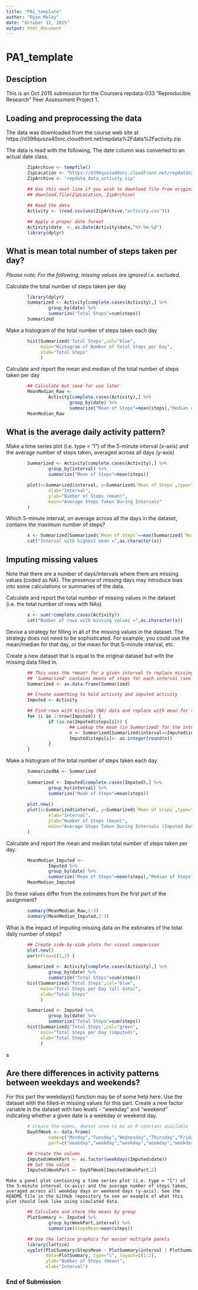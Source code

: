 ```yaml
---
title: "PA1_template"
author: "Ryan Maley"
date: "October 12, 2015"
output: html_document
---
```


# PA1_template
## Desciption
This is an Oct 2015 submission for the Coursera repdata-033 "Reproducible Research" Peer Assessment Project 1.

## Loading and preprocessing the data
The data was downloaded from the course web site at https://d396qusza40orc.cloudfront.net/repdata%2Fdata%2Factivity.zip

The data is read with the following, The date column was converted to an actual date class.
```r
        ZipArchive <- tempfile()
        ZipLocation <- "https://d396qusza40orc.cloudfront.net/repdata%2Fdata%2Factivity.zip"
        ZipArchive <- "repdata_data_activity.zip"

        ## Use this next line if you wish to download file from original location
        ## download.file(ZipLocation, ZipArchive)
        
        ## Read the data
        Activity <- (read.csv(unz(ZipArchive,"activity.csv")))

        ## Apply a proper date format
        Activity$date  <- as.Date(Activity$date,"%Y-%m-%d")
        library(dplyr)
```


## What is mean total number of steps taken per day?

*Please note: For the following, missing values are ignored i.e. excluded.*

Calculate the total number of steps taken per day
```r
        library(dplyr)
        Summarized <- Activity[complete.cases(Activity),] %>% 
                group_by(date) %>% 
                summarize("Total Steps"=sum(steps))
        Summarized
```

Make a histogram of the total number of steps taken each day        
```r
        hist(Summarized$'Total Steps',col="blue",
             main="Histogram of Number of Total Steps per Day",
             xlab="Total Steps"
             )
```


Calculate and report the mean and median of the total number of steps taken per day
```r
        ## Calculate but save for use later
        MeanMedian_Raw <- 
                Activity[complete.cases(Activity),] %>% 
                        group_by(date) %>% 
                        summarize("Mean of Steps"=mean(steps),"Median of Steps"=median(steps))
        MeanMedian_Raw
```

## What is the average daily activity pattern?

Make a time series plot (i.e. type = "l") of the 5-minute interval (x-axis) and the average number of steps taken, averaged across all days (y-axis)
```r
        Summarized <- Activity[complete.cases(Activity),] %>% 
                group_by(interval) %>% 
                summarize("Mean of Steps"=mean(steps))

        plot(x=Summarized$interval, y=Summarized$`Mean of Steps`,type="l",
                xlab="Interval",
                ylab="Number of Steps (mean)",
                main="Average Steps Taken During Intervals"
        )

```

Which 5-minute interval, on average across all the days in the dataset, contains the maximum number of steps?
```r
        x <- Summarized[Summarized$`Mean of Steps`==max(Summarized$`Mean of Steps`),1]
        cat("Interval with highest mean =",as.character(x))
```

## Imputing missing values
Note that there are a number of days/intervals where there are missing values (coded as NA). The presence of missing days may introduce bias into some calculations or summaries of the data.

Calculate and report the total number of missing values in the dataset (i.e. the total number of rows with NAs)
```r
        x <- sum(!complete.cases(Activity))
        cat("Number of rows with missing values =",as.character(x))
``` 


Devise a strategy for filling in all of the missing values in the dataset. The strategy does not need to be sophisticated. For example, you could use the mean/median for that day, or the mean for that 5-minute interval, etc.

Create a new dataset that is equal to the original dataset but with the missing data filled in.
```r
        ## This uses the *mean* for a given interval to replace missing steps values (NAs)
        ## 'Summarized' contains means of steps for each interval (see above)
        Summarized <- as.data.frame(Summarized)

        ## Create something to hold activity and imputed activity
        Imputed <- Activity

        ## Find rows with missing (NA) data and replace with mean for the interval
        for (i in 1:nrow(Imputed)) {
                if (is.na(Imputed$steps[i])) {
                        ## Lookup the mean (in Summarized) for the interval of this row
                        n <- Summarized[Summarized$interval==Imputed$interval[i],"Mean of Steps"]
                        Imputed$steps[i]<- as.integer(round(n))
                }
        }

``` 

        
Make a histogram of the total number of steps taken each day
```r
        SummarizedNA <- Summarized
        
        Summarized <- Imputed[complete.cases(Imputed),] %>% 
                group_by(interval) %>% 
                summarize("Mean of Steps"=mean(steps))
        
        plot.new()
        plot(x=Summarized$interval, y=Summarized$`Mean of Steps`,type="l",
                xlab="Interval",
                ylab="Number of Steps (mean)",
                main="Average Steps Taken During Intervals (Imputed Data)"
        )
``` 


Calculate and report the mean and median total number of steps taken per day. 
```r
        MeanMedian_Imputed <- 
                Imputed %>% 
                group_by(date) %>% 
                summarize("Mean of Steps"=mean(steps),"Median of Steps"=median(steps))
        MeanMedian_Imputed
``` 


Do these values differ from the estimates from the first part of the assignment? 
```r
        summary(MeanMedian_Raw,2:3)
        summary(MeanMedian_Imputed,2:3)
``` 

What is the impact of imputing missing data on the estimates of the total daily number of steps?
```r
        ## Create side-by-side plots for visual comparison
        plot.new()
        par(mfrow=c(1,2) )
        
        Summarized <- Activity[complete.cases(Activity),] %>% 
                group_by(date) %>% 
                summarize("Total Steps"=sum(steps))
        hist(Summarized$'Total Steps',col="blue",
             main="Total Steps per Day (all data)",
             xlab="Total Steps"
             )

        Summarized <- Imputed %>% 
                group_by(date) %>% 
                summarize("Total Steps"=sum(steps))
        hist(Summarized$'Total Steps',col="green",
             main="Total Steps per Day (imputed)",
             xlab="Total Steps"
             )
``` 
s

## Are there differences in activity patterns between weekdays and weekends?

For this part the weekdays() function may be of some help here. Use the dataset with the filled-in missing values for this part.
Create a new factor variable in the dataset with two levels - "weekday" and "weekend" indicating whether a given date is a weekday or weekend day.
```r
        # Create the names, doesnt seem to be an R constant available
        DayOfWeek <- data.frame(
                name=c("Monday","Tuesday","Wednesday","Thursday","Friday","Saturday","Sunday"),
                part=c("weekday","weekday","weekday","weekday","weekday","weekend","weekend"))

        ## Create the column
        Imputed$WeekPart <- as.factor(weekdays(Imputed$date))
        ## Set the value
        Imputed$WeekPart <- DayOfWeek[Imputed$WeekPart,2]
```

    Make a panel plot containing a time series plot (i.e. type = "l") of the 5-minute interval (x-axis) and the average number of steps taken, averaged across all weekday days or weekend days (y-axis). See the README file in the GitHub repository to see an example of what this plot should look like using simulated data.
```r
        ## Calculate and store the means by group
        PlotSummary <- Imputed %>% 
                group_by(WeekPart,interval) %>% 
                summarize(StepsMean=mean(steps))

        ## Use the lattice graphics for easier multiple panels
        library(lattice)
        xyplot(PlotSummary$StepsMean ~ PlotSummary$interval | PlotSummary$WeekPart, 
               data=PlotSummary, type="l", layout=c(1:2),
               ylab="Number of Steps (mean)",
               xlab="Interval")
```

### End of Submission
